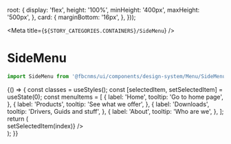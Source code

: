 
  root: {
    display: 'flex',
    height: '100%',
    minHeight: '400px',
    maxHeight: '500px',
  },
  card: {
    marginBottom: '16px',
  },
}));

<Meta title={`${STORY_CATEGORIES.CONTAINERS}/SideMenu`} />

# SideMenu

```js
import SideMenu from '@fbcnms/ui/components/design-system/Menu/SideMenu';
```

<Preview>
  <Story name="SideMenu">
    {() => {
      const classes = useStyles();
      const [selectedItem, setSelectedItem] = useState(0);
      const menuItems = [
        {
          label: 'Home',
          tooltip: 'Go to home page',
        },
        {
          label: 'Products',
          tooltip: 'See what we offer',
        },
        {
          label: 'Downloads',
          tooltip: 'Drivers, Guids and stuff',
        },
        {
          label: 'About',
          tooltip: 'Who are we',
        },
      ];
      return (
        <div className={classes.root}>
          <SideMenu
            header="The Company"
            items={menuItems}
            activeItemIndex={selectedItem}
            onActiveItemChanged={(_item, index) => setSelectedItem(index)}
          />
        </div>
      );
    }}
  </Story>
</Preview>
